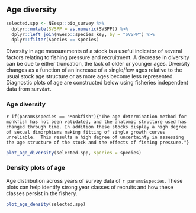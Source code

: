 ## Age diversity

```r
selected.spp <- NEesp::bio_survey %>%
  dplyr::mutate(SVSPP = as.numeric(SVSPP)) %>%
  dplyr::left_join(NEesp::species_key, by = "SVSPP") %>%
  dplyr::filter(Species == species)
```

Diversity in age measurements of a stock is a useful indicator of several factors relating to fishing pressure and recruitment. A decrease in diversity can be due to either truncation, the lack of older or younger ages. Diversity changes as a function of an increase of a single/few ages relative to the usual stock age structure or as more ages become less represented. Diagnostic plots of age are constructed below using fisheries independent data from `survdat`.


### Age diversity 

`r if(params$species == "Monkfish"){"The age determination method for monkfish has not been validated, and the anatomic structure used has changed through time. In addition these stocks display a high degree of sexual dimorphisms making fitting of single growth curves unreliable.  This results a high degree of uncertainty in assessing the age structure of the stock and the effects of fishing pressure."}`


```r
plot_age_diversity(selected.spp, species = species)
```


### Density plots of age 

Age distribution across years of survey data of `r params$species`. These plots can help identify strong year classes of recruits and how these classes persist in the fishery. 


```r
plot_age_density(selected.spp)
```
